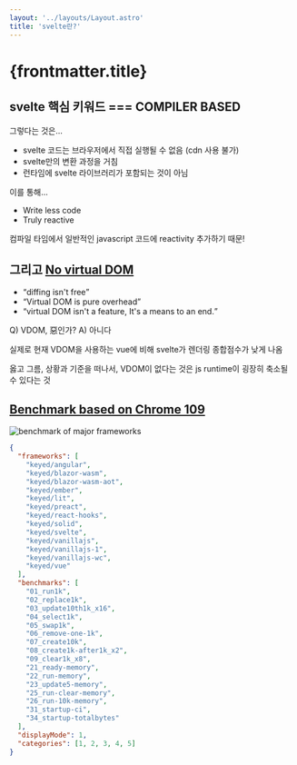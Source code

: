 ```yaml
---
layout: '../layouts/Layout.astro'
title: 'svelte란?'
---
```



# {frontmatter.title}

## svelte 핵심 키워드 === COMPILER BASED

그렇다는 것은...

- svelte 코드는 브라우저에서 직접 실행될 수 없음 (cdn 사용 불가)
- svelte만의 변환 과정을 거침
- 런타임에 svelte 라이브러리가 포함되는 것이 아님

이를 통해...

- Write less code
- Truly reactive 

컴파일 타임에서 일반적인 javascript 코드에 reactivity 추가하기 때문!


## 그리고 [No virtual DOM](https://svelte.dev/blog/virtual-dom-is-pure-overhead)

- <q>diffing isn't free</q>
- <q>Virtual DOM is pure overhead</q>
- <q>virtual DOM isn't a feature, It's a means to an end.</q>

Q) VDOM, 惡인가? A) 아니다

실제로 현재 VDOM을 사용하는 vue에 비해 svelte가 렌더링 종합점수가 낮게 나옴

옳고 그름, 상황과 기준을 떠나서, VDOM이 없다는 것은 js runtime이 굉장히 축소될 수 있다는 것



## [Benchmark based on Chrome 109](https://krausest.github.io/js-framework-benchmark/2023/table_chrome_109.0.5414.87.html)

<img src={benchmark} alt="benchmark of major frameworks"/>

```json
{
  "frameworks": [
    "keyed/angular",
    "keyed/blazor-wasm",
    "keyed/blazor-wasm-aot",
    "keyed/ember",
    "keyed/lit",
    "keyed/preact",
    "keyed/react-hooks",
    "keyed/solid",
    "keyed/svelte",
    "keyed/vanillajs",
    "keyed/vanillajs-1",
    "keyed/vanillajs-wc",
    "keyed/vue"
  ],
  "benchmarks": [
    "01_run1k",
    "02_replace1k",
    "03_update10th1k_x16",
    "04_select1k",
    "05_swap1k",
    "06_remove-one-1k",
    "07_create10k",
    "08_create1k-after1k_x2",
    "09_clear1k_x8",
    "21_ready-memory",
    "22_run-memory",
    "23_update5-memory",
    "25_run-clear-memory",
    "26_run-10k-memory",
    "31_startup-ci",
    "34_startup-totalbytes"
  ],
  "displayMode": 1,
  "categories": [1, 2, 3, 4, 5]
}

```